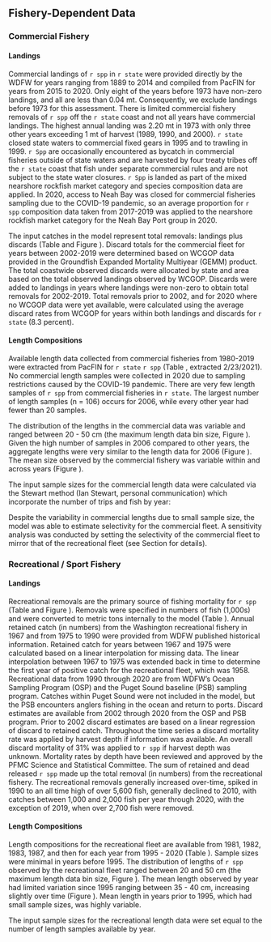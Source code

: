 ## Fishery-Dependent Data

### Commercial Fishery

#### Landings

Commercial landings of `r spp` in `r state` were provided directly by the WDFW for years ranging from 1889 to 2014 and compiled from PacFIN for years from 2015 to 2020. Only eight of the years before 1973 have non-zero landings, and all are less than 0.04 mt. Consequently, we exclude landings before 1973 for this assessment. There is limited commercial fishery removals of `r spp` off the `r state` coast and not all years have commercial landings. The highest annual landing was 2.20 mt in 1973 with only three other years exceeding 1 mt of harvest (1989, 1990, and 2000). `r state` closed state waters to commercial fixed gears in 1995 and to trawling in 1999. `r Spp` are occasionally encountered as bycatch in commercial fisheries outside of state waters and are harvested by four treaty tribes off the `r state` coast that fish under separate commercial rules and are not subject to the state water closures. `r Spp` is landed as part of the mixed nearshore rockfish market category and species composition data are applied. In 2020, access to Neah Bay was closed for commercial fisheries sampling due to the COVID-19 pandemic, so an average proportion for `r spp` composition data taken from 2017-2019 was applied to the nearshore rockfish market category for the Neah Bay Port group in 2020.

The input catches in the model represent total removals: landings plus discards (Table \ref{tab:allcatches} and Figure \ref{fig:catch}). Discard totals for the commercial fleet for years between 2002-2019 were determined based on WCGOP data provided in the Groundfish Expanded Mortality Multiyear (GEMM) product. The total coastwide observed discards were allocated by state and area based on the total observed landings observed by WCGOP. Discards were added to landings in years where landings were non-zero to obtain total removals for 2002-2019. Total removals prior to 2002, and for 2020 where no WCGOP data were yet available, were calculated using the average discard rates from WCGOP for years within both landings and discards for `r state` (8.3 percent).

#### Length Compositions 

Available length data collected from commercial fisheries from 1980-2019 were extracted from PacFIN for `r state` `r spp` (Table \ref{tab:com-len-samps}, extracted 2/23/2021). No commercial length samples were collected in 2020 due to sampling restrictions caused by the COVID-19 pandemic. There are very few length samples of `r spp` from commercial fisheries in `r state`. The largest number of length samples (n = 106) occurs for 2006, while every other year had fewer than 20 samples.

The distribution of the lengths in the commercial data was variable and ranged between 20 - 50 cm (the maximum length data bin size, Figure \ref{fig:com-len-data}). Given the high number of samples in 2006 compared to other years, the aggregate lengths were very similar to the length data for 2006 (Figure \ref{fig:wa-len-agg}). The mean size observed by the commercial fishery was variable within and across years (Figure \ref{fig:mean-com-len-data}). 

The input sample sizes for the commercial length data were calculated via the Stewart method (Ian Stewart, personal communication) which incorporate the number of trips and fish by year:

\begin{centering}

Input effN = $N_{\text{trips}} + 0.138 * N_{\text{fish}}$ if $N_{\text{fish}}/N_{\text{trips}}$ is $<$ 44

Input effN = $7.06 * N_{\text{trips}}$ if $N_{\text{fish}}/N_{\text{trips}}$ is $\geq$ 44

\end{centering}

Despite the variability in commercial lengths due to small sample size, the model was able to estimate selectivity for the commercial fleet. A sensitivity analysis was conducted by setting the selectivity of the commercial fleet to mirror that of the recreational fleet (see Section \ref{sensitivity-analyses} for details). 

### Recreational / Sport Fishery

#### Landings

Recreational removals are the primary source of fishing mortality for `r spp` (Table \ref{tab:allcatches} and Figure \ref{fig:catch}). Removals were specified in numbers of fish (1,000s) and were converted to metric tons internally to the model (Table \ref{tab:nums-mt}). Annual retained catch (in numbers) from the Washington recreational fishery in 1967 and from 1975 to 1990 were provided from WDFW published historical information. Retained catch for years between 1967 and 1975 were calculated based on a linear interpolation for missing data. The linear interpolation between 1967 to 1975 was extended back in time to determine the first year of positive catch for the recreational fleet, which was 1958. Recreational data from 1990 through 2020 are from WDFW’s Ocean Sampling Program (OSP) and the Puget Sound baseline (PSB) sampling program. Catches within Puget Sound were not included in the model, but the PSB encounters anglers fishing in the ocean and return to ports. Discard estimates are available from 2002 through 2020 from the OSP and PSB program. Prior to 2002 discard estimates are based on a linear regression of discard to retained catch. Throughout the time series a discard mortality rate was applied by harvest depth if information was available. An overall discard mortality of 31% was applied to `r spp` if harvest depth was unknown. Mortality rates by depth have been reviewed and approved by the PFMC Science and Statistical Committee. The sum of retained and dead released `r spp` made up the total removal (in numbers) from the recreational fishery. The recreational removals generally increased over-time, spiked in 1990 to an all time high of over 5,600 fish, generally declined to 2010, with catches between 1,000 and 2,000 fish per year through 2020, with the exception of 2019, when over 2,700 fish were removed.

#### Length Compositions 

Length compositions for the recreational fleet are available from 1981, 1982, 1983, 1987, and then for each year from 1995 - 2020 (Table \ref{tab:len-samps}). Sample sizes were minimal in years before 1995. The distribution of lengths of `r spp` observed by the recreational fleet ranged between 20 and 50 cm (the maximum length data bin size, Figure \ref{fig:rec-len-data}). The mean length observed by year had limited variation since 1995 ranging between 35 - 40 cm, increasing slightly over time (Figure \ref{fig:mean-rec-len-data}). Mean length in years prior to 1995, which had small sample sizes, was highly variable. 

The input sample sizes for the recreational length data were set equal to the number of length samples available by year. 

